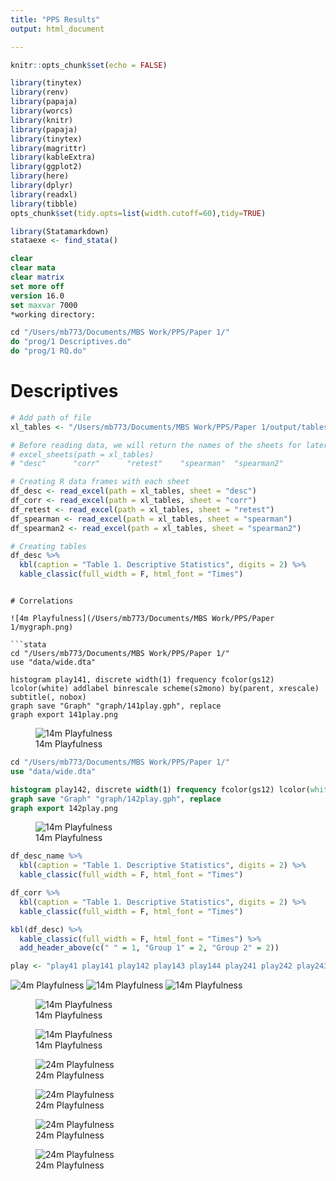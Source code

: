 ```yaml
---
title: "PPS Results"
output: html_document

---
```


```r
knitr::opts_chunk$set(echo = FALSE)

library(tinytex)
library(renv)
library(papaja)
library(worcs)
library(knitr)
library(papaja)
library(tinytex)
library(magrittr)
library(kableExtra)
library(ggplot2)
library(here)
library(dplyr)
library(readxl)
library(tibble)
opts_chunk$set(tidy.opts=list(width.cutoff=60),tidy=TRUE)
```

```r
library(Statamarkdown)
stataexe <- find_stata()
```

```stata
clear
clear mata
clear matrix
set more off
version 16.0
set maxvar 7000
*working directory:

cd "/Users/mb773/Documents/MBS Work/PPS/Paper 1/"
do "prog/1 Descriptives.do"
do "prog/1 RQ.do"

```

# Descriptives

```r
# Add path of file 
xl_tables <- "/Users/mb773/Documents/MBS Work/PPS/Paper 1/output/tables.xlsx"

# Before reading data, we will return the names of the sheets for later use:
# excel_sheets(path = xl_tables)
# "desc"      "corr"      "retest"    "spearman"  "spearman2"

# Creating R data frames with each sheet
df_desc <- read_excel(path = xl_tables, sheet = "desc")
df_corr <- read_excel(path = xl_tables, sheet = "corr")
df_retest <- read_excel(path = xl_tables, sheet = "retest")
df_spearman <- read_excel(path = xl_tables, sheet = "spearman")
df_spearman2 <- read_excel(path = xl_tables, sheet = "spearman2")

# Creating tables
df_desc %>%
  kbl(caption = "Table 1. Descriptive Statistics", digits = 2) %>%
  kable_classic(full_width = F, html_font = "Times")

```
```

# Correlations

![4m Playfulness](/Users/mb773/Documents/MBS Work/PPS/Paper 1/mygraph.png)

```stata
cd "/Users/mb773/Documents/MBS Work/PPS/Paper 1/"
use "data/wide.dta"

histogram play141, discrete width(1) frequency fcolor(gs12) lcolor(white) addlabel binrescale scheme(s2mono) by(parent, xrescale) subtitle(, nobox)
graph save "Graph" "graph/141play.gph", replace
graph export 141play.png
```
![14m Playfulness](/Users/mb773/Documents/MBS Work/PPS/Paper 1/141play.png)

```stata
cd "/Users/mb773/Documents/MBS Work/PPS/Paper 1/"
use "data/wide.dta"

histogram play142, discrete width(1) frequency fcolor(gs12) lcolor(white) addlabel binrescale scheme(s2mono) by(parent, xrescale) subtitle(, nobox)
graph save "Graph" "graph/142play.gph", replace
graph export 142play.png

```

![14m Playfulness](/Users/mb773/Documents/MBS Work/PPS/Paper 1/142play.png)


```r
df_desc_name %>%
  kbl(caption = "Table 1. Descriptive Statistics", digits = 2) %>%
  kable_classic(full_width = F, html_font = "Times")
```

```r
df_corr %>%
  kbl(caption = "Table 1. Descriptive Statistics", digits = 2) %>%
  kable_classic(full_width = F, html_font = "Times")
```




```r
kbl(df_desc) %>%
  kable_classic(full_width = F, html_font = "Times") %>%
  add_header_above(c(" " = 1, "Group 1" = 2, "Group 2" = 2))
```

```r
play <- "play41 play141 play142 play143 play144 play241 play242 play243 play244"
```



![4m Playfulness](/Users/mb773/Documents/MBS Work/PPS/Paper 1/graph/play41.png)
![14m Playfulness](/Users/mb773/Documents/MBS Work/PPS/Paper 1/graph/play141.png)
![14m Playfulness](/Users/mb773/Documents/MBS Work/PPS/Paper 1/graph/play142.png)


![14m Playfulness](/Users/mb773/Documents/MBS Work/PPS/Paper 1/graph/play143.png)

![14m Playfulness](/Users/mb773/Documents/MBS Work/PPS/Paper 1/graph/play144.png)

![24m Playfulness](/Users/mb773/Documents/MBS Work/PPS/Paper 1/graph/play241.png)

![24m Playfulness](/Users/mb773/Documents/MBS Work/PPS/Paper 1/graph/play242.png)

![24m Playfulness](/Users/mb773/Documents/MBS Work/PPS/Paper 1/graph/play243.png)

![24m Playfulness](/Users/mb773/Documents/MBS Work/PPS/Paper 1/graph/play244.png)















